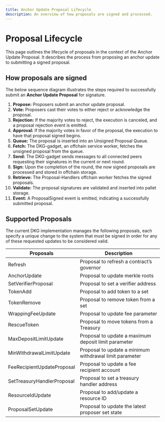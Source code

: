 ```yaml
---
title: Anchor Update Proposal Lifecycle
description: An overview of how proposals are signed and processed.
---
```



# Proposal Lifecycle

This page outlines the lifecycle of proposals in the context of the Anchor Update Proposal. It describes the process from proposing an anchor update to submitting a signed proposal.

## How proposals are signed

The below sequence diagram illustrates the steps required to successfully submit an **Anchor Update Proposal**
for signature.

1. **Propose:** Proposers submit an anchor update proposal.
2. **Vote:** Proposers cast their votes to either reject or acknowledge the proposal.
3. **Rejection:** If the majority votes to reject, the execution is canceled, and a proposal rejection event is emitted.
4. **Approval:** If the majority votes in favor of the proposal, the execution to have that proposal signed begins.
5. **Queue:** The proposal is inserted into an Unsigned Proposal Queue.
6. **Fetch:** The DKG-gadget, an offchain service worker, fetches the unsigned proposal from the queue.
7. **Send:** The DKG-gadget sends messages to all connected peers requesting their signatures in the current or next round.
8. **Sign:** Upon the completion of the round, the now signed proposals are processed and stored in offchain storage.
9. **Retrieve:** The Proposal-Handlers offchain worker fetches the signed proposals.
10. **Validate:** The proposal signatures are validated and inserted into pallet storage.
11. **Event:** A ProposalSigned event is emitted, indicating a successfully submitted proposal.

<DKGProposalImages />

## Supported Proposals

The current DKG implementation manages the following proposals, each specify a unique change to the system
that must be signed in order for any of these requested updates to be considered valid.

| Proposals                  | Description                                             |
| -------------------------- | ------------------------------------------------------- |
| Refresh                    | Proposal to refresh a contract’s governor               |
| AnchorUpdate               | Proposal to update merkle roots                         |
| SetVerifierProposal        | Proposal to set a verifier address                      |
| TokenAdd                   | Proposal to add token to a set                          |
| TokenRemove                | Proposal to remove token from a set                     |
| WrappingFeeUpdate          | Proposal to update fee parameter                        |
| RescueToken                | Proposal to move tokens from a Treasury                 |
| MaxDepositLimitUpdate      | Proposal to update a maximum deposit limit parameter    |
| MinWithdrawalLimitUpdate   | Proposal to update a minimum withdrawal limit parameter |
| FeeRecipientUpdateProposal | Proposal to update a fee recipient account              |
| SetTreasuryHandlerProposal | Proposal to set a treasury handler address              |
| ResourceIdUpdate           | Proposal to add/update a resource ID                    |
| ProposalSetUpdate          | Proposal to update the latest proposer set state        |
